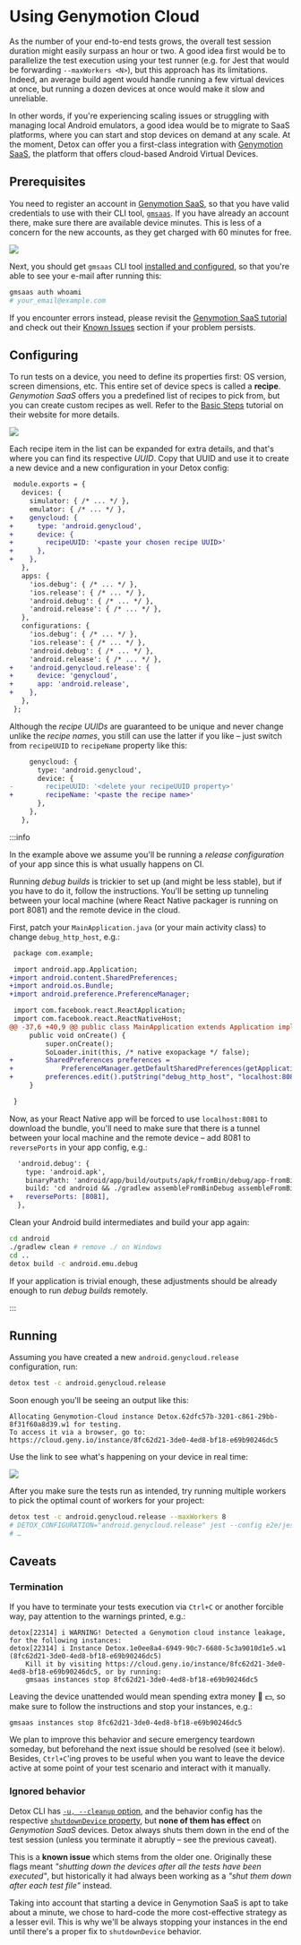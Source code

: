 # Using Genymotion Cloud

As the number of your end-to-end tests grows, the overall test session duration might easily surpass an hour or two.
A good idea first would be to parallelize the test execution using your test runner (e.g. for Jest that
would be forwarding `--maxWorkers <N>`), but this approach has its limitations. Indeed, an average build agent would handle
running a few virtual devices at once, but running a dozen devices at once would make it slow and unreliable.

In other words, if you're experiencing scaling issues or struggling with managing local Android emulators,
a good idea would be to migrate to SaaS platforms, where you can start and stop devices on demand at any scale.
At the moment, Detox can offer you a first-class integration with
[Genymotion SaaS], the platform that offers cloud-based Android Virtual Devices.

## Prerequisites

You need to register an account in [Genymotion SaaS], so that you have valid credentials to use with their CLI tool,
[`gmsaas`]. If you have already an account there, make sure there are available device minutes. This is less of a concern
for the new accounts, as they get charged with 60 minutes for free.

![](../img/genymotion/register.png)

Next, you should get `gmsaas` CLI tool [installed and configured][Genymotion SaaS tutorial],
so that you're able to see your e-mail after running this:

```bash
gmsaas auth whoami
# your_email@example.com
```

If you encounter errors instead, please revisit the [Genymotion SaaS tutorial] and check out their [Known Issues]
section if your problem persists.

## Configuring

To run tests on a device, you need to define its properties first: OS version, screen dimensions, etc.
This entire set of device specs is called a **recipe**. _Genymotion SaaS_ offers you a predefined list of recipes
to pick from, but you can create custom recipes as well. Refer to the [Basic Steps] tutorial on their website for
more details.

![](../img/genymotion/recipe.png)

Each recipe item in the list can be expanded for extra details, and that's where you can find its respective _UUID_.
Copy that UUID and use it to create a new device and a new configuration in your Detox config:

```diff title=".detoxrc.js"
 module.exports = {
   devices: {
     simulator: { /* ... */ },
     emulator: { /* ... */ },
+    genycloud: {
+      type: 'android.genycloud',
+      device: {
+        recipeUUID: '<paste your chosen recipe UUID>'
+      },
+    },
   },
   apps: {
     'ios.debug': { /* ... */ },
     'ios.release': { /* ... */ },
     'android.debug': { /* ... */ },
     'android.release': { /* ... */ },
   },
   configurations: {
     'ios.debug': { /* ... */ },
     'ios.release': { /* ... */ },
     'android.debug': { /* ... */ },
     'android.release': { /* ... */ },
+    'android.genycloud.release': {
+      device: 'genycloud',
+      app: 'android.release',
+    },
   },
 };
```

Although the _recipe UUIDs_ are guaranteed to be unique and never change unlike the _recipe names_, you still can use
the latter if you like – just switch from `recipeUUID` to `recipeName` property like this:

```diff
     genycloud: {
       type: 'android.genycloud',
       device: {
-        recipeUUID: '<delete your recipeUUID property>'
+        recipeName: '<paste the recipe name>'
       },
     },
   },
```

:::info

In the example above we assume you'll be running a _release configuration_ of your app since this is what
usually happens on CI.

Running _debug builds_ is trickier to set up (and might be less stable), but if you have to do it,
follow the instructions. You'll be setting up tunneling between your local machine (where React Native packager is
running on port 8081) and the remote device in the cloud.

First, patch your `MainApplication.java` (or your main activity class) to change `debug_http_host`, e.g.:

```diff
 package com.example;

 import android.app.Application;
+import android.content.SharedPreferences;
+import android.os.Bundle;
+import android.preference.PreferenceManager;

 import com.facebook.react.ReactApplication;
 import com.facebook.react.ReactNativeHost;
@@ -37,6 +40,9 @@ public class MainApplication extends Application implements ReactApplication {
     public void onCreate() {
         super.onCreate();
         SoLoader.init(this, /* native exopackage */ false);
+        SharedPreferences preferences =
+            PreferenceManager.getDefaultSharedPreferences(getApplicationContext());
+        preferences.edit().putString("debug_http_host", "localhost:8081").apply();
     }

 }
```

Now, as your React Native app will be forced to use `localhost:8081` to download the bundle, you'll need to make sure
that there is a tunnel between your local machine and the remote device – add 8081 to `reversePorts` in your app config,
e.g.:

```diff
  'android.debug': {
    type: 'android.apk',
    binaryPath: 'android/app/build/outputs/apk/fromBin/debug/app-fromBin-debug.apk',
    build: 'cd android && ./gradlew assembleFromBinDebug assembleFromBinDebugAndroidTest -DtestBuildType=debug && cd ..',
+   reversePorts: [8081],
  },
```

Clean your Android build intermediates and build your app again:

```bash
cd android
./gradlew clean # remove ./ on Windows
cd ..
detox build -c android.emu.debug
```

If your application is trivial enough, these adjustments should be already enough to run _debug builds_ remotely.

:::

## Running

Assuming you have created a new `android.genycloud.release` configuration, run:

```bash
detox test -c android.genycloud.release
```

Soon enough you'll be seeing an output like this:

```
Allocating Genymotion-Cloud instance Detox.62dfc57b-3201-c861-29bb-8f31f60a8d39.w1 for testing.
To access it via a browser, go to: https://cloud.geny.io/instance/8fc62d21-3de0-4ed8-bf18-e69b90246dc5
```

Use the link to see what's happening on your device in real time:

![](../img/genymotion/live.png)

After you make sure the tests run as intended, try running multiple workers to pick the optimal
count of workers for your project:

```bash
detox test -c android.genycloud.release --maxWorkers 8
# DETOX_CONFIGURATION="android.genycloud.release" jest --config e2e/jest.config.js --maxWorkers 8
# …
```

## Caveats

### Termination

If you have to terminate your tests execution via `Ctrl+C` or another forcible way, pay attention to
the warnings printed, e.g.:

```plain text
detox[22314] i WARNING! Detected a Genymotion cloud instance leakage, for the following instances:
detox[22314] i Instance Detox.1e0ee8a4-6949-90c7-6680-5c3a9010d1e5.w1 (8fc62d21-3de0-4ed8-bf18-e69b90246dc5)
    Kill it by visiting https://cloud.geny.io/instance/8fc62d21-3de0-4ed8-bf18-e69b90246dc5, or by running:
    gmsaas instances stop 8fc62d21-3de0-4ed8-bf18-e69b90246dc5
```

Leaving the device unattended would mean spending extra money :grimacing: :dollar:, so make sure to follow the
instructions and stop your instances, e.g.:

```bash
gmsaas instances stop 8fc62d21-3de0-4ed8-bf18-e69b90246dc5
```

We plan to improve this behavior and secure emergency teardown someday, but beforehand the next issue
should be resolved (see it below). Besides, `Ctrl+C`'ing proves to be useful when you want to leave the device active
at some point of your test scenario and interact with it manually.

### Ignored behavior

Detox CLI has [`-u, --cleanup` option], and the behavior config has the respective [`shutdownDevice`
property], but **none of them has effect** on _Genymotion SaaS_ devices. Detox always shuts them down in the end
of the test session (unless you terminate it abruptly – see the previous caveat).

This is a **known issue** which stems from the older one. Originally these flags meant _"shutting down the devices
after all the tests have been executed"_, but historically it had always been working
as a _"shut them down after each test file"_ instead.

Taking into account that starting a device in Genymotion SaaS is apt to take about a minute, we chose to hard-code
the more cost-effective strategy as a lesser evil. This is why we'll be always stopping your
instances in the end until there's a proper fix to `shutdownDevice` behavior.

[Genymotion SaaS]: https://cloud.geny.io/
[`gmsaas`]: https://docs.genymotion.com/gmsaas
[Genymotion SaaS tutorial]: https://docs.genymotion.com/gmsaas/01_Get_Started
[Known Issues]: https://docs.genymotion.com/gmsaas/04_Issues/
[Basic Steps]: https://docs.genymotion.com/saas/04_Basic_Steps/
[`-u, --cleanup` option]: ../api/detox-cli.md#test
[`shutdownDevice` property]: ../config/behavior.md
